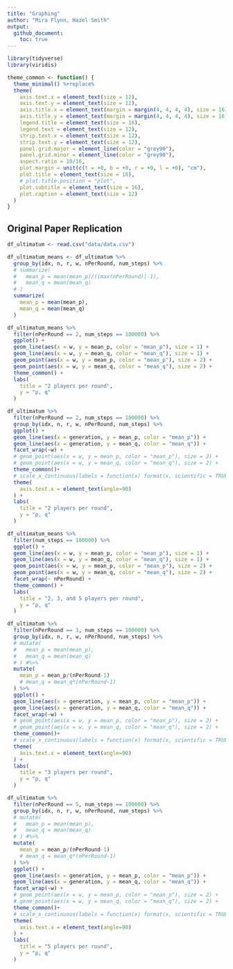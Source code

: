 ```yaml
---
title: "Graphing"
author: "Mira Flynn, Hazel Smith"
output: 
  github_document:
    toc: true
---
```

```r
library(tidyverse)
library(viridis)
```

```r
theme_common <- function() {
  theme_minimal() %+replace%
  theme(
    axis.text.x = element_text(size = 12),
    axis.text.y = element_text(size = 12),
    axis.title.x = element_text(margin = margin(4, 4, 4, 4), size = 16),
    axis.title.y = element_text(margin = margin(4, 4, 4, 4), size = 16, angle = 90),
    legend.title = element_text(size = 16),
    legend.text = element_text(size = 12),
    strip.text.x = element_text(size = 12),
    strip.text.y = element_text(size = 12),
    panel.grid.major = element_line(color = "grey90"),
    panel.grid.minor = element_line(color = "grey90"),
    aspect.ratio = 10/16,
    plot.margin = unit(c(t = +0, b = +0, r = +0, l = +0), "cm"),
    plot.title = element_text(size = 18),
    # plot.title.position = "plot",
    plot.subtitle = element_text(size = 16),
    plot.caption = element_text(size = 12)
  )
}
```

## Original Paper Replication

```r
df_ultimatum <- read.csv("data/data.csv")
```

```r
df_ultimatum_means <- df_ultimatum %>%
  group_by(idx, n, r, w, nPerRound, num_steps) %>%
  # summarize(
  #   mean_p = mean(mean_p)/((max(nPerRound))-1),
  #   mean_q = mean(mean_q)
  # )
  summarize(
    mean_p = mean(mean_p),
    mean_q = mean(mean_q)
  )
```

```r
df_ultimatum_means %>%
  filter(nPerRound == 2, num_steps == 100000) %>%
  ggplot() +
  geom_line(aes(x = w, y = mean_p, color = "mean_p"), size = 1) +
  geom_line(aes(x = w, y = mean_q, color = "mean_q"), size = 1) +
  geom_point(aes(x = w, y = mean_p, color = "mean_p"), size = 2) +
  geom_point(aes(x = w, y = mean_q, color = "mean_q"), size = 2) +
  theme_common() + 
  labs(
    title = "2 players per round",
    y = "p, q"
  )
```

```r
df_ultimatum %>%
  filter(nPerRound == 2, num_steps == 100000) %>%
  group_by(idx, n, r, w, nPerRound, num_steps) %>%
  ggplot() +
  geom_line(aes(x = generation, y = mean_p, color = "mean_p")) +
  geom_line(aes(x = generation, y = mean_q, color = "mean_q")) +
  facet_wrap(~w) +
  # geom_point(aes(x = w, y = mean_p, color = "mean_p"), size = 2) +
  # geom_point(aes(x = w, y = mean_q, color = "mean_q"), size = 2) +
  theme_common()+
  # scale_x_continuous(labels = function(x) format(x, scientific = TRUE)) +
  theme(
    axis.text.x = element_text(angle=90)
  ) +
  labs(
    title = "2 players per round",
    y = "p, q"
  )


```

```r
df_ultimatum_means %>%
  filter(num_steps == 100000) %>%
  ggplot() +
  geom_line(aes(x = w, y = mean_p, color = "mean_p"), size = 1) +
  geom_line(aes(x = w, y = mean_q, color = "mean_q"), size = 1) +
  geom_point(aes(x = w, y = mean_p, color = "mean_p"), size = 2) +
  geom_point(aes(x = w, y = mean_q, color = "mean_q"), size = 2) +
  facet_wrap(~ nPerRound) +
  theme_common() +
  labs(
    title = "2, 3, and 5 players per round",
    y = "p, q"
  )


```

```r
df_ultimatum %>%
  filter(nPerRound == 3, num_steps == 100000) %>%
  group_by(idx, n, r, w, nPerRound, num_steps) %>%
  # mutate(
  #   mean_p = mean(mean_p),
  #   mean_q = mean(mean_q)
  # ) #%>%
  mutate(
    mean_p = mean_p/(nPerRound-1)
    # mean_q = mean_q*(nPerRound-1)
  ) %>%
  ggplot() +
  geom_line(aes(x = generation, y = mean_p, color = "mean_p")) +
  geom_line(aes(x = generation, y = mean_q, color = "mean_q")) +
  facet_wrap(~w) +
  # geom_point(aes(x = w, y = mean_p, color = "mean_p"), size = 2) +
  # geom_point(aes(x = w, y = mean_q, color = "mean_q"), size = 2) +
  theme_common()+
  # scale_x_continuous(labels = function(x) format(x, scientific = TRUE)) +
  theme(
    axis.text.x = element_text(angle=90)
  ) +
  labs(
    title = "3 players per round",
    y = "p, q"
  )


```

```r
df_ultimatum %>%
  filter(nPerRound == 5, num_steps == 100000) %>%
  group_by(idx, n, r, w, nPerRound, num_steps) %>%
  # mutate(
  #   mean_p = mean(mean_p),
  #   mean_q = mean(mean_q)
  # ) #%>%
  mutate(
    mean_p = mean_p/(nPerRound-1)
    # mean_q = mean_q*(nPerRound-1)
  ) %>%
  ggplot() +
  geom_line(aes(x = generation, y = mean_p, color = "mean_p")) +
  geom_line(aes(x = generation, y = mean_q, color = "mean_q")) +
  facet_wrap(~w) +
  # geom_point(aes(x = w, y = mean_p, color = "mean_p"), size = 2) +
  # geom_point(aes(x = w, y = mean_q, color = "mean_q"), size = 2) +
  theme_common()+
  # scale_x_continuous(labels = function(x) format(x, scientific = TRUE)) +
  theme(
    axis.text.x = element_text(angle=90)
  ) +
  labs(
    title = "5 players per round",
    y = "p, q"
  )


```